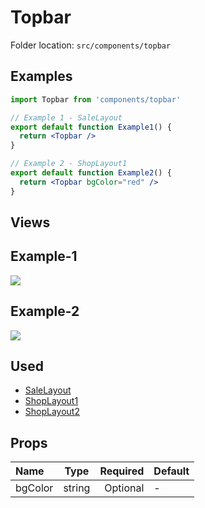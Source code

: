 # Topbar


<Callout>Folder location: `src/components/topbar`</Callout>

## Examples

```jsx copy showLineNumbers
import Topbar from 'components/topbar'

// Example 1 - SaleLayout
export default function Example1() {
  return <Topbar />
}

// Example 2 - ShopLayout1
export default function Example2() {
  return <Topbar bgColor="red" />
}
```

## Views

<h2 className="text-xl font-medium mt-8">Example-1</h2>
<img src="/topbar/topbar-1.png" className="mt-4 mb-8" />

<h2 className="text-xl font-medium mt-4">Example-2</h2>
<img src="/topbar/topbar-2.png" className="mt-4 mb-8" />

## Used

- [SaleLayout](https://bazaar-doc.netlify.app/layouts/sale-layout)
- [ShopLayout1](https://bazaar-doc.netlify.app/layouts/shop-layout-1)
- [ShopLayout2](https://bazaar-doc.netlify.app/layouts/shop-layout-2)

## Props

| Name    |  Type  | Required | Default |
| :------ | :----: | -------: | ------- |
| bgColor | string | Optional | -       |

